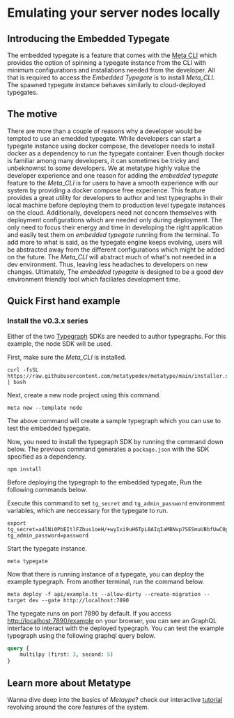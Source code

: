 

# Emulating your server nodes locally

<BlogIntro text="Metatype is a platform which allows developers to solely focus on functional aspect of their applications by powering them with rich declarative API development tools to program and deploy in a cloud first environment. One component of Metatype is the Typegate, a serverless GraphQL/REST gateway for processing queries. This post is about how we in metatype made a dev friendly access to a typegate instance namely Embedded Typegate." />



## Introducing the Embedded Typegate

The embedded typegate is a feature that comes with the [Meta CLI](/docs/reference/meta-cli) which provides the option of spinning a typegate instance from the CLI with minimum configurations and installations needed from the developer. All that is required to access the _Embedded Typegate_ is to install _Meta_CLI_. The spawned typegate instance behaves similarly to cloud-deployed typegates. 


## The motive

There are more than a couple of reasons why a developer would be tempted to use an emedded typegate. While developers can start a typegate instance using docker compose, the developer needs to install docker as a dependency to run the typegate container. Even though docker is familiar among many developers, it can sometimes be tricky and unbeknownst to some developers. We at metatype highly value the developer experience and one reason for adding the _embedded typegate_ feature to the _Meta_CLI_ is for users to have a smooth experience with our system by providing a docker compose free experience. 
This feature provides a great utility for developers to author and test typegraphs in their local machine before deploying them to production level typegate instances on the cloud.
Additionally, developers need not concern themselves with deployment configurations which are needed only during deployment. The only need to focus their energy and time in developing the right application and easily test them on _embedded typegate_ running from the terminal. To add more to what is said, as the typegate engine keeps evolving, users will be abstracted away from the different configurations which might be added on the future. The _Meta_CLI_ will abstract much of what's not needed in a dev environment. Thus, leaving less headaches to developers on new changes.
Ultimately, The _embedded typegate_ is designed to be a good dev environment friendly tool which faciliates development time. 


## Quick First hand example

### Install the v0.3.x series

Either of the two [Typegraph](/docs/reference/typegraph) SDKs are needed to author typegraphs. For this example, the node SDK will be used.

First, make sure the _Meta_CLI_ is installed.
```shell
curl -fsSL https://raw.githubusercontent.com/metatypedev/metatype/main/installer.sh | bash
```

Next, create a new node project using this command. 
```shell
meta new --template node
```

The above command will create a sample typegraph which you can use to test the embedded typegate. 

Now, you need to install the typegraph SDK by running the command down below. The previous command generates a `package.json` with the SDK specified as a dependency.
```shell
npm install
```

Before deploying the typegraph to the embedded typegate, Run the following commands below.

Execute this command to set `tg_secret` and `tg_admin_password` environment variables, which are neccessary for the typegate to run. 
```shell
export tg_secret=a4lNi0PbEItlFZbus1oeH/+wyIxi9uH6TpL8AIqIaMBNvp7SESmuUBbfUwC0prxhGhZqHw8vMDYZAGMhSZ4fLw== tg_admin_password=password
```

Start the typegate instance.
```shell
meta typegate
```

Now that there is running instance of a typegate, you can deploy the example typegraph. From another terminal, run the command below.
```shell
meta deploy -f api/example.ts --allow-dirty --create-migration --target dev --gate http://localhost:7890
```

The typegate runs on port 7890 by default. If you access [http://localhost:7890/example](http://localhost:7890/example) on your browser, you can see an GraphQL interface to interact with the deployed typegraph. You can test the example typegraph using the following graphql query below.
```graphql
query {
    multilpy (first: 3, second: 5)
}
```

<UpgradeMetatype />

## Learn more about Metatype

Wanna dive deep into the basics of _Metaype_? check our interactive [tutorial](/docs/tutorials/metatype-basics) revolving around the core features of the system.
